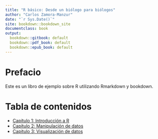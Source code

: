 ```yaml
---
title: "R básico: Desde un biólogo para biólogos"
author: "Carlos Zamora-Manzur"
date: "`r Sys.Date()`"
site: bookdown::bookdown_site
documentclass: book
output:
  bookdown::gitbook: default
  bookdown::pdf_book: default
  bookdown::epub_book: default
---
```


# Prefacio {-}

Este es un libro de ejemplo sobre R utilizando Rmarkdown y bookdown.

# Tabla de contenidos

- [Capítulo 1: Introducción a R](01-introduccion.Rmd)
- [Capítulo 2: Manipulación de datos](02-manipulacion-datos.Rmd)
- [Capítulo 3: Visualización de datos](03-visualizacion-datos.Rmd)
